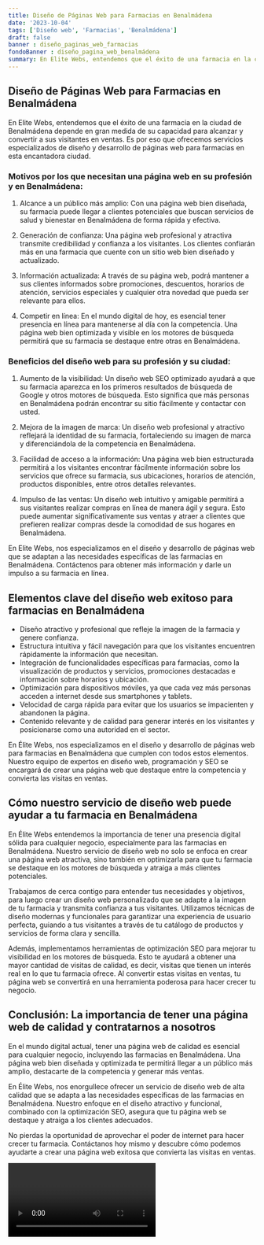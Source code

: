 ```yaml
---
title: Diseño de Páginas Web para Farmacias en Benalmádena
date: '2023-10-04'
tags: ['Diseño web', 'Farmacias', 'Benalmádena']
draft: false
banner : diseño_paginas_web_farmacias
fondoBanner : diseño_pagina_web_benalmádena
summary: En Elite Webs, entendemos que el éxito de una farmacia en la ciudad de Benalmádena depende en gran medida de su capacidad para alcanzar y convertir a sus visitantes en ventas. Es por eso que ofrecemos servicios especializados de diseño y desarrollo de páginas web para farmacias en esta encantadora ciudad.
---
```


## Diseño de Páginas Web para Farmacias en Benalmádena

En Elite Webs, entendemos que el éxito de una farmacia en la ciudad de Benalmádena depende en gran medida de su capacidad para alcanzar y convertir a sus visitantes en ventas. Es por eso que ofrecemos servicios especializados de diseño y desarrollo de páginas web para farmacias en esta encantadora ciudad.

### Motivos por los que necesitan una página web en su profesión y en Benalmádena:

1. Alcance a un público más amplio: Con una página web bien diseñada, su farmacia puede llegar a clientes potenciales que buscan servicios de salud y bienestar en Benalmádena de forma rápida y efectiva.

2. Generación de confianza: Una página web profesional y atractiva transmite credibilidad y confianza a los visitantes. Los clientes confiarán más en una farmacia que cuente con un sitio web bien diseñado y actualizado.

3. Información actualizada: A través de su página web, podrá mantener a sus clientes informados sobre promociones, descuentos, horarios de atención, servicios especiales y cualquier otra novedad que pueda ser relevante para ellos.

4. Competir en línea: En el mundo digital de hoy, es esencial tener presencia en línea para mantenerse al día con la competencia. Una página web bien optimizada y visible en los motores de búsqueda permitirá que su farmacia se destaque entre otras en Benalmádena.

### Beneficios del diseño web para su profesión y su ciudad:

1. Aumento de la visibilidad: Un diseño web SEO optimizado ayudará a que su farmacia aparezca en los primeros resultados de búsqueda de Google y otros motores de búsqueda. Esto significa que más personas en Benalmádena podrán encontrar su sitio fácilmente y contactar con usted.

2. Mejora de la imagen de marca: Un diseño web profesional y atractivo reflejará la identidad de su farmacia, fortaleciendo su imagen de marca y diferenciándola de la competencia en Benalmádena.

3. Facilidad de acceso a la información: Una página web bien estructurada permitirá a los visitantes encontrar fácilmente información sobre los servicios que ofrece su farmacia, sus ubicaciones, horarios de atención, productos disponibles, entre otros detalles relevantes.

4. Impulso de las ventas: Un diseño web intuitivo y amigable permitirá a sus visitantes realizar compras en línea de manera ágil y segura. Esto puede aumentar significativamente sus ventas y atraer a clientes que prefieren realizar compras desde la comodidad de sus hogares en Benalmádena.

En Elite Webs, nos especializamos en el diseño y desarrollo de páginas web que se adaptan a las necesidades específicas de las farmacias en Benalmádena. Contáctenos para obtener más información y darle un impulso a su farmacia en línea.

<GifSeo />

<Cta />

## Elementos clave del diseño web exitoso para farmacias en Benalmádena

- Diseño atractivo y profesional que refleje la imagen de la farmacia y genere confianza.
- Estructura intuitiva y fácil navegación para que los visitantes encuentren rápidamente la información que necesitan.
- Integración de funcionalidades específicas para farmacias, como la visualización de productos y servicios, promociones destacadas e información sobre horarios y ubicación.
- Optimización para dispositivos móviles, ya que cada vez más personas acceden a internet desde sus smartphones y tablets.
- Velocidad de carga rápida para evitar que los usuarios se impacienten y abandonen la página.
- Contenido relevante y de calidad para generar interés en los visitantes y posicionarse como una autoridad en el sector.

En Élite Webs, nos especializamos en el diseño y desarrollo de páginas web para farmacias en Benalmádena que cumplen con todos estos elementos. Nuestro equipo de expertos en diseño web, programación y SEO se encargará de crear una página web que destaque entre la competencia y convierta las visitas en ventas.

## Cómo nuestro servicio de diseño web puede ayudar a tu farmacia en Benalmádena

En Élite Webs entendemos la importancia de tener una presencia digital sólida para cualquier negocio, especialmente para las farmacias en Benalmádena. Nuestro servicio de diseño web no solo se enfoca en crear una página web atractiva, sino también en optimizarla para que tu farmacia se destaque en los motores de búsqueda y atraiga a más clientes potenciales.

Trabajamos de cerca contigo para entender tus necesidades y objetivos, para luego crear un diseño web personalizado que se adapte a la imagen de tu farmacia y transmita confianza a tus visitantes. Utilizamos técnicas de diseño modernas y funcionales para garantizar una experiencia de usuario perfecta, guiando a tus visitantes a través de tu catálogo de productos y servicios de forma clara y sencilla.

Además, implementamos herramientas de optimización SEO para mejorar tu visibilidad en los motores de búsqueda. Esto te ayudará a obtener una mayor cantidad de visitas de calidad, es decir, visitas que tienen un interés real en lo que tu farmacia ofrece. Al convertir estas visitas en ventas, tu página web se convertirá en una herramienta poderosa para hacer crecer tu negocio.

## Conclusión: La importancia de tener una página web de calidad y contratarnos a nosotros

En el mundo digital actual, tener una página web de calidad es esencial para cualquier negocio, incluyendo las farmacias en Benalmádena. Una página web bien diseñada y optimizada te permitirá llegar a un público más amplio, destacarte de la competencia y generar más ventas.

En Élite Webs, nos enorgullece ofrecer un servicio de diseño web de alta calidad que se adapta a las necesidades específicas de las farmacias en Benalmádena. Nuestro enfoque en el diseño atractivo y funcional, combinado con la optimización SEO, asegura que tu página web se destaque y atraiga a los clientes adecuados.

No pierdas la oportunidad de aprovechar el poder de internet para hacer crecer tu farmacia. Contáctanos hoy mismo y descubre cómo podemos ayudarte a crear una página web exitosa que convierta las visitas en ventas.

<Video />

<CtaBot job='Farmacias' city='Benalmádena'/>

<Gmaps query='Benalmádena+españa+maps' />